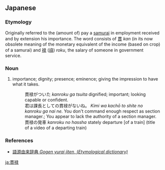 ==Japanese==

===Etymology===
{{ja-kanjitab|貫|禄}}
Originally referred to the (amount of) pay a [[samurai]] in employment received and by extension his importance. The word consists of [[貫]] ''kan'' (in its now obsolete meaning of the monetary equivalent of the income (based on crop) of a samurai) and [[禄]] ([[祿]]) ''roku'', the salary of someone in government service.

===Noun===
{{ja-noun|かんろく|kyu=貫祿}}

# importance; dignity; presence; eminence; giving the impression to have what it takes.
#: 貫禄がついた ''kanroku ga tsuita'' dignified; important; looking capable or confident.
#: 君は課長としての貫禄がないね。 ''Kimi wa kachō to shite no kanroku ga nai ne.'' You don't command enough respect as section manager.; You appear to lack the authority of a section manager.
#: 貫禄の発車 ''kanroku no hassha'' stately departure [of a train] (title of a video of a departing train)

===References===
* [http://gogen-allguide.com/ 語源由来辞典 ''Gogen yurai jiten'', (''Etymological dictionary)'']

[[ja:貫禄]]
